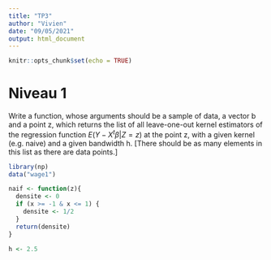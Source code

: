```yaml
---
title: "TP3"
author: "Vivien"
date: "09/05/2021"
output: html_document
---
```


```r
knitr::opts_chunk$set(echo = TRUE)
```

# Niveau 1

Write a function, whose arguments should be a sample of data, a vector b and
a point z, which returns the list of all leave-one-out kernel estimators of the regression
function $E(Y - X^t \beta | Z=z)$ at the point z, with a given kernel (e.g. naive) and a given
bandwidth h. [There should be as many elements in this list as there are data points.]


```r
library(np)
data("wage1")
```

```r
naif <- function(z){
  densite <- 0
  if (x >= -1 & x <= 1) {
    densite <- 1/2
  }
  return(densite)
}
```

```r
h <- 2.5
```

```r

```

